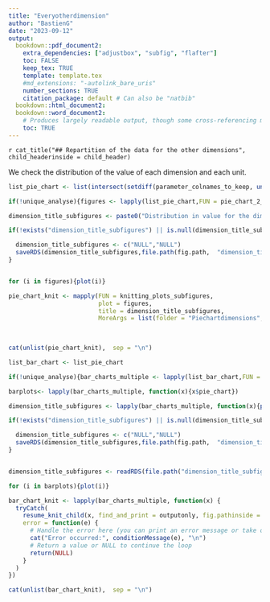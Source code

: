 ```yaml
---
title: "Everyotherdimension"
author: "BastienG"
date: "2023-09-12"
output:
  bookdown::pdf_document2:
    extra_dependencies: ["adjustbox", "subfig", "flafter"]
    toc: FALSE
    keep_tex: TRUE
    template: template.tex
    #md_extensions: "-autolink_bare_uris"
    number_sections: TRUE
    citation_package: default # Can also be "natbib"
  bookdown::html_document2:
  bookdown::word_document2: 
    # Produces largely readable output, though some cross-referencing may fail. Useful for collaboration.
    toc: TRUE
---
```



`r cat_title("## Repartition of the data for the other dimensions", child_headerinside = child_header)`

We check the distribution of the value of each dimension and each unit.

```r

list_pie_chart <- list(intersect(setdiff(parameter_colnames_to_keep, unlist(list(parameter_time_dimension, parameter_geographical_dimension, "measurement_unit", "measurement_value", "time_end"))), colnames(init)))[[1]]

```


```r

if(!unique_analyse){figures <- lapply(list_pie_chart,FUN = pie_chart_2_default, first= init, second = final, topn = 7, titre_1 = titre_1, titre_2 = titre_2)}else{figures <- lapply(list_pie_chart,FUN = pie_chart_2_default, first= init, topn = 7, title_yes_no = FALSE , titre_1 = titre_1)}

```

```r

dimension_title_subfigures <- paste0("Distribution in value for the dimension : ", list_pie_chart)

```


```r

if(!exists("dimension_title_subfigures") || is.null(dimension_title_subfigures)){

  dimension_title_subfigures <- c("NULL","NULL")
  saveRDS(dimension_title_subfigures,file.path(fig.path,  "dimension_title_subfigures.rds"))
}



```


```r

for (i in figures){plot(i)}


```




```r

pie_chart_knit <- mapply(FUN = knitting_plots_subfigures,
                         plot = figures,
                         title = dimension_title_subfigures,
                         MoreArgs = list(folder = "Piechartdimensions", fig.pathinside = fig.path))
                         
                         
```

```r

cat(unlist(pie_chart_knit),  sep = "\n")

```

```r

list_bar_chart <- list_pie_chart

if(!unique_analyse){bar_charts_multiple <- lapply(list_bar_chart,FUN = bar_plot_default, first= init, second = final, topn = 7, titre_1 = titre_1, titre_2 = titre_2)}else{bar_charts_multiple <- lapply(list_bar_chart,FUN = bar_plot_default, first= init,second = NULL, topn = 7 , titre_1 = titre_1, titre_2 = NULL)}


```

```r

barplots<- lapply(bar_charts_multiple, function(x){x$pie_chart})

dimension_title_subfigures <- lapply(bar_charts_multiple, function(x){paste0("Distribution in value for the dimension : ", x$dimension)})


```


```r

if(!exists("dimension_title_subfigures") || is.null(dimension_title_subfigures)){

  dimension_title_subfigures <- c("NULL","NULL")
  saveRDS(dimension_title_subfigures,file.path(fig.path,  "dimension_title_subfigures.rds"))
}



```


```r


dimension_title_subfigures <- readRDS(file.path("dimension_title_subfigures.rds"))

```

```r

for (i in barplots){plot(i)}

```




```r

bar_chart_knit <- lapply(bar_charts_multiple, function(x) {
  tryCatch(
    resume_knit_child(x, find_and_print = outputonly, fig.pathinside = fig.path, folder = "Barplot"),
    error = function(e) {
      # Handle the error here (you can print an error message or take other actions)
      cat("Error occurred:", conditionMessage(e), "\n")
      # Return a value or NULL to continue the loop
      return(NULL)
    }
  )
})

```

```r
cat(unlist(bar_chart_knit),  sep = "\n")
```
